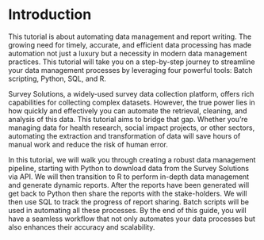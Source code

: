 # Introduction

This tutorial is about automating data management and report writing. The growing need for timely, accurate, and efficient data processing has made automation not just a luxury but a necessity in modern data management practices. This tutorial will take you on a step-by-step journey to streamline your data management processes by leveraging four powerful tools: Batch scripting, Python, SQL, and R.

Survey Solutions, a widely-used survey data collection platform, offers rich capabilities for collecting complex datasets. However, the true power lies in how quickly and effectively you can automate the retrieval, cleaning, and analysis of this data. This tutorial aims to bridge that gap. Whether you're managing data for health research, social impact projects, or other sectors, automating the extraction and transformation of data will save hours of manual work and reduce the risk of human error.

In this tutorial, we will walk you through creating a robust data management pipeline, starting with Python to download data from the Survey Solutions via API. We will then transition to R to perform in-depth data management and generate dynamic reports. After the reports have been generated will get back to Python then share the reports with the stake-holders. We will then use SQL to track the progress of report sharing. Batch scripts will be used in automating all these processes. By the end of this guide, you will have a seamless workflow that not only automates your data processes but also enhances their accuracy and scalability.
